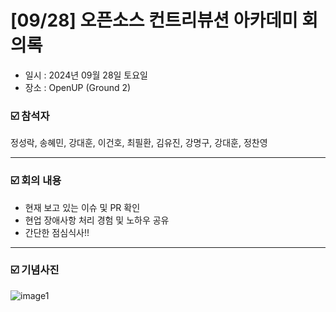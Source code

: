 # [09/28] 오픈소스 컨트리뷰션 아카데미 회의록

- 일시 : 2024년 09월 28일 토요일
- 장소 : OpenUP (Ground 2)

### ☑️ 참석자

정성락, 송혜민, 강대훈, 이건호, 최필환, 김유진, 강명구, 강대훈, 정찬영

---

### ☑️ 회의 내용

- 현재 보고 있는 이슈 및 PR 확인
- 현업 장애사항 처리 경험 및 노하우 공유
- 간단한 점심식사!!

---

### ☑️ 기념사진

![image1](./images/240928_1.jpeg)
